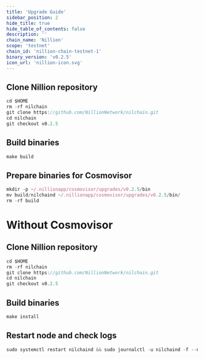 ```yaml
---
title: 'Upgrade Guide'
sidebar_position: 2
hide_title: true
hide_table_of_contents: false
description: ''
chain_name: 'Nillion'
scope: 'testnet'
chain_id: 'nillion-chain-testnet-1'
binary_version: 'v0.2.5'
icon_url: 'nillion-icon.svg'
---
```



<PageTitle
  iconUrl="img/nillion-icon.svg"
  title="Nillion Upgrade Guide"
  chainId="nillion-chain-testnet-1"
  version="v0.2.5"
/>

## Clone Nillion repository

```js
cd $HOME
rm -rf nilchain
git clone https://github.com/NillionNetwork/nilchain.git
cd nilchain
git checkout v0.2.5
```

## Build binaries

```js
make build
```

## Prepare binaries for Cosmovisor

```js
mkdir -p ~/.nillionapp/cosmovisor/upgrades/v0.2.5/bin
mv build/nilchaind ~/.nillionapp/cosmovisor/upgrades/v0.2.5/bin/
rm -rf build
```

# Without Cosmovisor

## Clone Nillion repository

```js
cd $HOME
rm -rf nilchain
git clone https://github.com/NillionNetwork/nilchain.git
cd nilchain
git checkout v0.2.5
```

## Build binaries

```js
make install
```

## Restart node and check logs

```js
sudo systemctl restart nilchaind && sudo journalctl -u nilchaind -f --no-hostname -o cat
```

